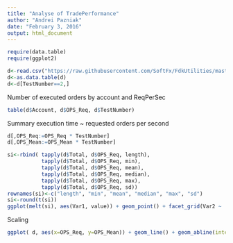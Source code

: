```yaml
---
title: "Analyse of TradePerformance"
author: "Andrei Pazniak"
date: "February 3, 2016"
output: html_document
---
```


```r
require(data.table)
require(ggplot2)

d<-read.csv("https://raw.githubusercontent.com/SoftFx/FdkUtilities/master/CSharp/TradePerformance/Results/results_no_logging.txt", header=T, sep = ",")
d<-as.data.table(d)
d<-d[TestNumber==2,]

```

Number of executed orders by account and ReqPerSec
```r
table(d$Account, d$OPS_Req, d$TestNumber)
```

Summary execution time ~ requested orders per second
```r
d[,OPS_Req:=OPS_Req * TestNumber]
d[,OPS_Mean:=OPS_Mean * TestNumber]

si<-rbind( tapply(d$Total, d$OPS_Req, length), 
           tapply(d$Total, d$OPS_Req, min),
           tapply(d$Total, d$OPS_Req, mean), 
           tapply(d$Total, d$OPS_Req, median), 
           tapply(d$Total, d$OPS_Req, max), 
           tapply(d$Total, d$OPS_Req, sd))
rownames(si)<-c("length", "min", "mean", "median", "max", "sd")
si<-round(t(si))
ggplot(melt(si), aes(Var1, value)) + geom_point() + facet_grid(Var2 ~ ., scales = "free") + xlab("Requested Orders Per Second")
```


Scaling
```r
ggplot( d, aes(x=OPS_Req, y=OPS_Mean)) + geom_line() + geom_abline(intercept = 0, slope = 1,  size=2, color='red')
```